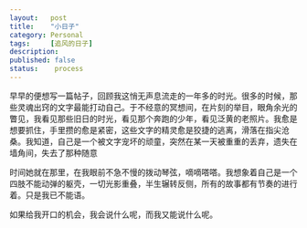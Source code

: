 ```yaml
---
layout:   post
title:    "小日子"
category: Personal 
tags:     [追风的日子]
description: 
published: false
status:    process
---
```


早早的便想写一篇帖子，回顾我这悄无声息流走的一年多的时光。很多的时候，那些灵魂出窍的文字最能打动自己。于不经意的冥想间，在片刻的举目，眼角余光的瞥见，我看见那些旧日的时光，看见那个奔跑的少年，看见泛黄的老照片。我愈是想要抓住，手里攒的愈是紧密，这些文字的精灵愈是狡捷的逃离，滑落在指尖沧桑。我知道，自己是一个被文字宠坏的顽童，突然在某一天被重重的丢弃，遗失在墙角间，失去了那种随意

时间她就在那里，在我眼前不急不慢的拨动琴弦，嘀嘀嗒嗒。我想象着自己是一个四肢不能动弹的躯壳，一切光影重叠，半生辗转反侧，所有的故事都有节奏的进行着。只是我已不能语。

如果给我开口的机会，我会说什么呢，而我又能说什么呢。